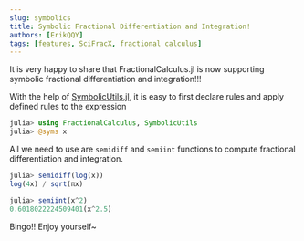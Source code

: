 ```yaml
---
slug: symbolics
title: Symbolic Fractional Differentiation and Integration!
authors: [ErikQQY]
tags: [features, SciFracX, fractional calculus]
---
```


It is very happy to share that FractionalCalculus.jl is now supporting symbolic fractional differentiation and integration!!!

With the help of [SymbolicUtils.jl](https://github.com/JuliaSymbolics/SymbolicUtils.jl), it is easy to first declare rules and apply defined rules to the expression

```julia
julia> using FractionalCalculus, SymbolicUtils
julia> @syms x
```

All we need to use are ```semidiff``` and ```semiint``` functions to compute fractional differentiation and integration.

```julia
julia> semidiff(log(x))
log(4x) / sqrt(πx)
```

```julia
julia> semiint(x^2)
0.6018022224509401(x^2.5)
```

Bingo!! Enjoy yourself~
